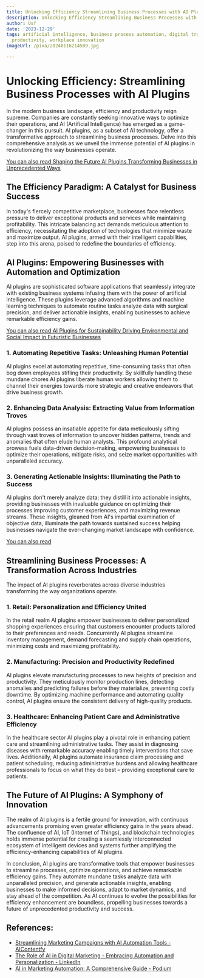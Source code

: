 ```yaml
---
title: Unlocking Efficiency Streamlining Business Processes with AI Plugins
description: Unlocking Efficiency Streamlining Business Processes with AI Plugins
author: Usf
date: '2023-12-29'
tags: artificial intelligence, business process automation, digital transformation,
  productivity, workplace innovation
imageUrl: /pixa/20240116214509.jpg

---
```

# Unlocking Efficiency: Streamlining  Business Processes with AI Plugins

In the  modern business landscape, efficiency and productivity  reign supreme. Companies are constantly seeking innovative ways to optimize their operations,  and AI (Artificial Intelligence) has emerged as a game-changer in this pursuit. AI plugins, as a subset of AI  technology, offer a transformative approach  to streamlining business processes. Delve  into this  comprehensive analysis as we unveil the immense potential of AI plugins in revolutionizing the  way businesses operate.

[You can also read Shaping  the  Future AI  Plugins Transforming Businesses in Unprecedented Ways](Shaping%20the%20Future%20AI%20Plugins%20Transforming%20Businesses%20in%20Unprecedented%20Ways)


## The Efficiency Paradigm: A Catalyst  for  Business Success

In today's fiercely competitive marketplace, businesses face relentless pressure to deliver exceptional  products and services while maintaining profitability. This intricate balancing act demands  meticulous attention to efficiency, necessitating the adoption of technologies that minimize waste and maximize  output. AI plugins, armed with their intelligent capabilities, step into this  arena, poised to redefine the  boundaries of  efficiency.

## AI Plugins: Empowering Businesses with Automation and Optimization

AI plugins are sophisticated software applications that seamlessly integrate with existing business systems infusing them with the power  of artificial intelligence. These plugins leverage advanced algorithms and machine learning techniques to automate  routine tasks analyze data with surgical precision, and deliver actionable insights, enabling  businesses to achieve remarkable efficiency gains.

[You can also read AI Plugins for Sustainability Driving Environmental and Social Impact in  Futuristic Businesses](AI%20Plugins%20for%20Sustainability%20Driving%20Environmental%20and%20Social%20Impact%20in%20Futuristic%20Businesses)


### 1. Automating Repetitive Tasks: Unleashing Human Potential

AI plugins excel at automating repetitive, time-consuming tasks that  often bog down employees stifling their productivity.  By skillfully handling these mundane chores AI plugins liberate  human workers  allowing them to channel their energies towards more strategic and  creative endeavors that  drive business growth.

### 2. Enhancing Data Analysis: Extracting Value from  Information Troves

AI plugins possess an insatiable  appetite for data meticulously sifting through vast troves of  information to uncover hidden patterns, trends and anomalies that often elude human analysts. This  profound analytical prowess  fuels data-driven decision-making, empowering businesses to optimize their operations, mitigate risks,  and seize market opportunities  with unparalleled accuracy.

### 3. Generating Actionable Insights: Illuminating the Path to Success

AI plugins don't merely analyze data;  they distill it into actionable insights, providing businesses with invaluable guidance on optimizing their processes improving customer experiences, and maximizing revenue streams. These insights, gleaned from AI's  impartial examination of objective data, illuminate the path  towards sustained success helping businesses  navigate the  ever-changing market landscape  with confidence.

[You can also read ]()


## Streamlining Business Processes: A Transformation Across Industries

The impact  of AI plugins reverberates across diverse  industries transforming the way organizations operate.

### 1. Retail: Personalization and Efficiency United

In the retail realm AI  plugins  empower businesses to deliver personalized shopping experiences ensuring  that customers encounter products tailored to their preferences and needs. Concurrently AI plugins streamline inventory management, demand forecasting and  supply chain operations,  minimizing  costs  and maximizing profitability.

### 2. Manufacturing: Precision and Productivity Redefined

AI plugins elevate manufacturing processes to new  heights of precision and productivity. They meticulously  monitor production lines, detecting anomalies and predicting failures before they materialize, preventing costly downtime. By optimizing machine performance and automating quality control, AI plugins ensure the consistent delivery of high-quality products.

### 3.  Healthcare:  Enhancing Patient Care and Administrative Efficiency

In the  healthcare sector AI plugins play a pivotal role in enhancing patient care and streamlining administrative tasks. They assist in diagnosing diseases with remarkable accuracy enabling timely interventions that save  lives.  Additionally, AI plugins automate insurance claim processing and patient scheduling, reducing administrative burdens and allowing healthcare professionals to focus on what they do best –  providing  exceptional care to patients.

## The Future of AI Plugins: A Symphony of Innovation

The realm of AI plugins is a fertile ground for innovation,  with continuous advancements promising even greater efficiency gains in the years ahead.  The confluence of AI, IoT (Internet of Things), and blockchain technologies holds immense potential for creating a seamlessly interconnected ecosystem of  intelligent devices and systems further amplifying the efficiency-enhancing capabilities of AI plugins.

In conclusion, AI plugins are transformative tools that empower businesses to streamline processes, optimize operations, and achieve  remarkable efficiency gains. They automate  mundane tasks analyze data with unparalleled precision, and generate actionable insights, enabling businesses to make  informed decisions, adapt to market dynamics, and stay  ahead of the competition. As  AI continues to evolve the possibilities for efficiency  enhancement are  boundless, propelling businesses towards a future of unprecedented productivity and success.

## References:
- [Streamlining Marketing Campaigns with AI Automation Tools - AIContentfy](https://aicontentfy.com/en/blog/streamlining-marketing-campaigns-with-ai-automation-tools)
- [The Role of AI in Digital Marketing - Embracing Automation and Personalization - LinkedIn](https://www.linkedin.com/pulse/role-ai-digital-marketing-embracing-automation-prashantha)
- [AI in Marketing Automation: A Comprehensive Guide - Podium](https://www.podium.com/article/ai-in-marketing-automation/)
